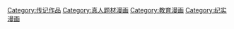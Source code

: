 [[Category:传记作品|Category:传记作品]]
[[Category:真人题材漫画|Category:真人题材漫画]]
[[Category:教育漫画|Category:教育漫画]]
[[Category:纪实漫画|Category:纪实漫画]]
